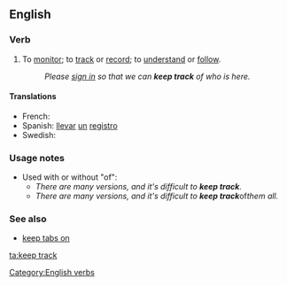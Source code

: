 ==English==

===Verb===
{{head|en|verb|head=[[keep]] [[track]]}}
# To [[monitor]]; to [[track]] or [[record]]; to [[understand]] or [[follow]].
#: ''Please [[sign in]] so that we can '''keep track''' of who is here.''

====Translations====
* French: {{t-|fr|conserver un suivi}}
* Spanish: [[llevar]] [[un]] [[registro]]
* Swedish: {{t|sv|hålla reda på}}

===Usage notes===
* Used with or without "of":
** ''There are many versions, and it's difficult to '''keep track'''.''
** ''There are many versions, and it's difficult to '''keep track''' ''of'' them all.''

===See also===
* [[keep tabs on]]
[[Category:English verbs]]

[[ta:keep track]]